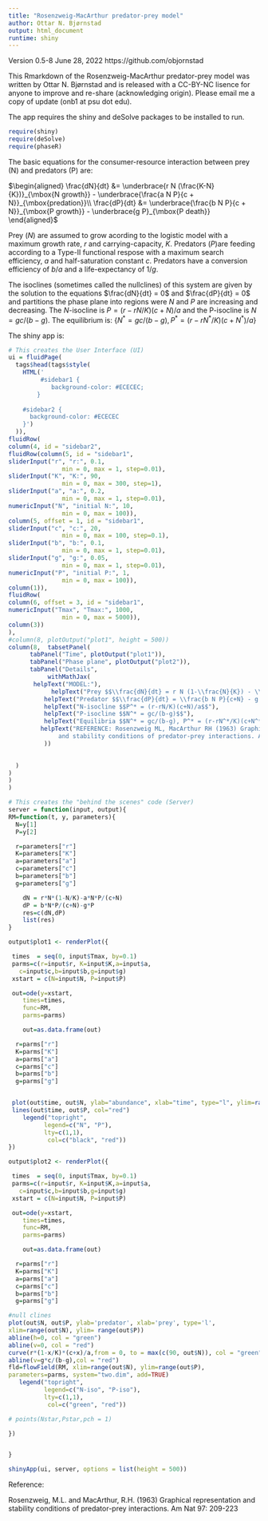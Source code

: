 ```yaml
---
title: "Rosenzweig-MacArthur predator-prey model"
author: Ottar N. Bjørnstad
output: html_document
runtime: shiny
---
```


Version 0.5-8 June 28, 2022 
https://github.com/objornstad

This Rmarkdown of the Rosenzweig-MacArthur predator-prey model was written by Ottar N. Bjørnstad and is released with a CC-BY-NC lisence for anyone to improve and re-share (acknowledging origin). Please email me a copy of update (onb1 at psu dot edu).

The app requires the shiny and deSolve packages to be installed to run. 

```r
require(shiny)
require(deSolve)
require(phaseR)
```

The basic equations for the consumer-resource interaction between prey (N)  and predators (P) are:

$\begin{aligned}
    \frac{dN}{dt} &= \underbrace{r N (\frac{K-N}{K})}_{\mbox{N growth}} - \underbrace{\frac{a N P}{c + N}}_{\mbox{predation}}\\
     \frac{dP}{dt} &= \underbrace{\frac{b N P}{c + N}}_{\mbox{P growth}} - \underbrace{g P}_{\mbox{P death}}
\end{aligned}$

Prey ($N$) are assumed to grow acording to the logistic model with a maximum growth rate, $r$ and carrying-capacity, $K$. Predators ($P$)are feeding according to a Type-II functional respose with a maximum search efficiency, $a$ and half-saturation constant $c$. Predators have a conversion efficiency of $b/a$ and a life-expectancy of $1/g$.

The isoclines (sometimes called the nullclines) of this system are given by the solution to the 
equations $\frac{dN}{dt} = 0$ and $\frac{dP}{dt} = 0$ and partitions the phase plane into regions 
were $N$ and $P$ are increasing and decreasing. The $N$-isocline is $P = (r-rN/K)(c+N)/a$
and the P-isocline is $N = gc/(b-g)$. The equilibrium is: $\{N^* = gc/(b-g), 
P^* = (r-rN^*/K)(c+N^*)/a\}$

The  shiny app is:

```r
# This creates the User Interface (UI)
ui = fluidPage(
  tags$head(tags$style(
    HTML('
         #sidebar1 {
            background-color: #ECECEC;
        }
    
    #sidebar2 {
      background-color: #ECECEC
    }')
  )),
fluidRow(
column(4, id = "sidebar2",
fluidRow(column(5, id = "sidebar1",
sliderInput("r", "r:", 0.1,
               min = 0, max = 1, step=0.01),
sliderInput("K", "K:", 90,
               min = 0, max = 300, step=1),
sliderInput("a", "a:", 0.2,
               min = 0, max = 1, step=0.01),
numericInput("N", "initial N:", 10,
               min = 0, max = 100)),
column(5, offset = 1, id = "sidebar1",
sliderInput("c", "c:", 20,
               min = 0, max = 100, step=0.1),
sliderInput("b", "b:", 0.1,
               min = 0, max = 1, step=0.01),
sliderInput("g", "g:", 0.05,
               min = 0, max = 1, step=0.01),
numericInput("P", "initial P:", 1,
               min = 0, max = 100)),
column(1)),
fluidRow(
column(6, offset = 3, id = "sidebar1",
numericInput("Tmax", "Tmax:", 1000,
               min = 0, max = 5000)),
column(3))
),
#column(8, plotOutput("plot1", height = 500))
column(8,  tabsetPanel(
      tabPanel("Time", plotOutput("plot1")), 
      tabPanel("Phase plane", plotOutput("plot2")),
      tabPanel("Details", 
           withMathJax(
       helpText("MODEL:"),
            helpText("Prey $$\\frac{dN}{dt} = r N (1-\\frac{N}{K}) - \\frac{a N P}{c+N}$$"),
          helpText("Predator $$\\frac{dP}{dt} = \\frac{b N P}{c+N} - g P$$"),
          helpText("N-isocline $$P^* = (r-rN/K)(c+N)/a$$"),
          helpText("P-isocline $$N^* = gc/(b-g)$$"),
          helpText("Equilibria $$N^* = gc/(b-g), P^* = (r-rN^*/K)(c+N^*)/a$$"),
         helpText("REFERENCE: Rosenzweig ML, MacArthur RH (1963) Graphical representation 
              and stability conditions of predator-prey interactions. Am Nat 97: 209-223")
          ))

   
  )
)
)
)

# This creates the "behind the scenes" code (Server)
server = function(input, output){
RM=function(t, y, parameters){
  N=y[1]
  P=y[2]

  r=parameters["r"]
  K=parameters["K"]
  a=parameters["a"]
  c=parameters["c"]
  b=parameters["b"]
  g=parameters["g"]

    dN = r*N*(1-N/K)-a*N*P/(c+N)
    dP = b*N*P/(c+N)-g*P
    res=c(dN,dP)
    list(res)
}

output$plot1 <- renderPlot({

 times  = seq(0, input$Tmax, by=0.1)
 parms=c(r=input$r, K=input$K,a=input$a,
   c=input$c,b=input$b,g=input$g)
 xstart = c(N=input$N, P=input$P)

 out=ode(y=xstart,
    times=times,
    func=RM,
    parms=parms)

    out=as.data.frame(out)

  r=parms["r"]
  K=parms["K"]
  a=parms["a"]
  c=parms["c"]
  b=parms["b"]
  g=parms["g"]


 plot(out$time, out$N, ylab="abundance", xlab="time", type="l", ylim=range(out[,2:3]))
 lines(out$time, out$P, col="red")
    legend("topright",
          legend=c("N", "P"),
          lty=c(1,1),
           col=c("black", "red"))
})

output$plot2 <- renderPlot({

 times  = seq(0, input$Tmax, by=0.1)
 parms=c(r=input$r, K=input$K,a=input$a,
   c=input$c,b=input$b,g=input$g)
 xstart = c(N=input$N, P=input$P)

 out=ode(y=xstart,
    times=times,
    func=RM,
    parms=parms)

    out=as.data.frame(out)

  r=parms["r"]
  K=parms["K"]
  a=parms["a"]
  c=parms["c"]
  b=parms["b"]
  g=parms["g"]

#null clines
plot(out$N, out$P, ylab='predator', xlab='prey', type='l', 
xlim=range(out$N), ylim= range(out$P))
abline(h=0, col = "green")
abline(v=0, col = "red")
curve(r*(1-x/K)*(c+x)/a,from = 0, to = max(c(90, out$N)), col = "green",add=T)
abline(v=g*c/(b-g),col = "red")
fld=flowField(RM, xlim=range(out$N), ylim=range(out$P), 
parameters=parms, system="two.dim", add=TRUE)
   legend("topright",
          legend=c("N-iso", "P-iso"),
          lty=c(1,1),
           col=c("green", "red"))

# points(Nstar,Pstar,pch = 1)

})


}

shinyApp(ui, server, options = list(height = 500))
```

Reference:

Rosenzweig, M.L. and MacArthur, R.H. (1963) Graphical representation 
              and stability conditions of predator-prey interactions. Am Nat 97: 209-223
